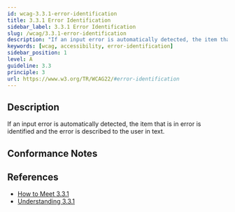 ```yaml
---
id: wcag-3.3.1-error-identification
title: 3.3.1 Error Identification
sidebar_label: 3.3.1 Error Identification
slug: /wcag/3.3.1-error-identification
description: "If an input error is automatically detected, the item that is in error is identified and the error is described to the user in text."
keywords: [wcag, accessibility, error-identification]
sidebar_position: 1
level: A
guideline: 3.3
principle: 3
url: https://www.w3.org/TR/WCAG22/#error-identification
---
```


## Description

If an input error is automatically detected, the item that is in error is identified and the error is described to the user in text.

## Conformance Notes

<Project name="ads">
  <Unknown></Unknown>
</Project>

<Project name="scix">
  <Support></Support>
</Project>

## References

- [How to Meet 3.3.1](https://www.w3.org/WAI/WCAG22/quickref/#error-identification)
- [Understanding 3.3.1](https://www.w3.org/WAI/WCAG22/Understanding/error-identification.html)


